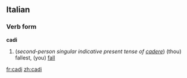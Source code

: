 ==Italian==
===Verb form===
'''cadi'''

#(''second-person singular indicative present tense of [[cadere]]'') (thou) fallest, (you) [[fall]]

[[fr:cadi]]
[[zh:cadi]]